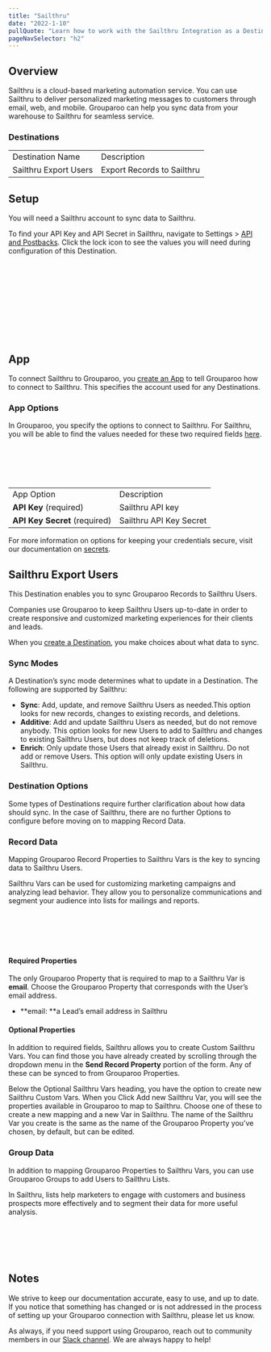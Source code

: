```yaml
---
title: "Sailthru"
date: "2022-1-10"
pullQuote: "Learn how to work with the Sailthru Integration as a Destination."
pageNavSelector: "h2"
---
```


<PluginDocsLinks plugin="Sailthru" />

## Overview

Sailthru is a cloud-based marketing automation service. You can use Sailthru to deliver personalized marketing messages to customers through email, web, and mobile. Grouparoo can help you sync data from your warehouse to Sailthru for seamless service.

### Destinations

<table className="docTable">
  <tablebody>
    <tr>
      <td>Destination Name</td>
      <td>Description</td>
    </tr>
    <tr>
      <td>Sailthru Export Users</td>
      <td>Export Records to Sailthru</td>
    </tr>
  </tablebody>
</table>

## Setup

You will need a Sailthru account to sync data to Sailthru.

To find your API Key and API Secret in Sailthru, navigate to Settings > [API and Postbacks](https://my.sailthru.com/settings/api_postbacks#). Click the lock icon to see the values you will need during configuration of this Destination.

<ImageInBrowserFrame
  src="/images/docs/integrations/sailthru/setup/setup-1.png"
  alt="API Keys"
  width={500}
  height={206}
/>
<br></br>
<br></br>

<ImageInBrowserFrame
  src="/images/docs/integrations/sailthru/setup/setup-2.png"
  alt="API Keys"
  width={500}
  height={206}
/>
<br></br>
<br></br>

## App

To connect Sailthru to Grouparoo, you [create an App](https://www.grouparoo.com/docs/config/apps) to tell Grouparoo how to connect to Sailthru. This specifies the account used for any Destinations.

### App Options

In Grouparoo, you specify the options to connect to Sailthru. For Sailthru, you will be able to find the values needed for these two required fields [here](https://my.sailthru.com/settings/api_postbacks#).

<ImageInBrowserFrame
  src="/images/docs/integrations/sailthru/app/options.png"
  alt="API Keys"
  width={720}
  height={185}
/>
<br></br>
<br></br>

<table className="docTable">
  <tablebody>
    <tr>
      <td>App Option</td>
      <td>Description</td>
    </tr>
    <tr>
      <td>
        <strong>API Key </strong>(required)
      </td>
      <td>Sailthru API key</td>
    </tr>
    <tr>
      <td>
        <strong>API Key Secret</strong> (required)
      </td>
      <td>Sailthru API Key Secret</td>
    </tr>
  </tablebody>
</table>

For more information on options for keeping your credentials secure, visit our documentation on [secrets](https://www.grouparoo.com/docs/support/secrets).

## Sailthru Export Users

This Destination enables you to sync Grouparoo Records to Sailthru Users.

Companies use Grouparoo to keep Sailthru Users up-to-date in order to create responsive and customized marketing experiences for their clients and leads.

When you [create a Destination](https://www.grouparoo.com/docs/config/destinations), you make choices about what data to sync.

### Sync Modes

A Destination’s sync mode determines what to update in a Destination. The following are supported by Sailthru:

- **Sync**: Add, update, and remove Sailthru Users as needed.This option looks for new records, changes to existing records, and deletions.
- **Additive**: Add and update Sailthru Users as needed, but do not remove anybody. This option looks for new Users to add to Sailthru and changes to existing Sailthru Users, but does not keep track of deletions.
- **Enrich**: Only update those Users that already exist in Sailthru. Do not add or remove Users. This option will only update existing Users in Sailthru.

### Destination Options

Some types of Destinations require further clarification about how data should sync. In the case of Sailthru, there are no further Options to configure before moving on to mapping Record Data.

### Record Data

Mapping Grouparoo Record Properties to Sailthru Vars is the key to syncing data to Sailthru Users.

Sailthru Vars can be used for customizing marketing campaigns and analyzing lead behavior. They allow you to personalize communications and segment your audience into lists for mailings and reports.

<ImageInBrowserFrame
  src="/images/docs/integrations/sailthru/export-users/record-data.png"
  alt="API Keys"
  width={720}
  height={490}
/>
<br></br>
<br></br>

#### Required Properties

The only Grouparoo Property that is required to map to a Sailthru Var is **email**. Choose the Grouparoo Property that corresponds with the User’s email address.

- **email: **a Lead’s email address in Sailthru

#### Optional Properties

In addition to required fields, Sailthru allows you to create Custom Sailthru Vars. You can find those you have already created by scrolling through the dropdown menu in the **Send Record Property** portion of the form. Any of these can be synced to from Grouparoo Properties.

Below the Optional Sailthru Vars heading, you have the option to create new Sailthru Custom Vars. When you Click Add new Sailthru Var, you will see the properties available in Grouparoo to map to Sailthru. Choose one of these to create a new mapping and a new Var in Sailthru. The name of the Sailthru Var you create is the same as the name of the Grouparoo Property you’ve chosen, by default, but can be edited.

### Group Data

In addition to mapping Grouparoo Properties to Sailthru Vars, you can use Grouparoo Groups to add Users to Sailthru Lists.

In Sailthru, lists help marketers to engage with customers and business prospects more effectively and to segment their data for more useful analysis.

<ImageInBrowserFrame
  src="/images/docs/integrations/sailthru/export-users/group-data.png"
  alt="API Keys"
  width={720}
  height={204}
/>
<br></br>
<br></br>

## Notes

We strive to keep our documentation accurate, easy to use, and up to date. If you notice that something has changed or is not addressed in the process of setting up your Grouparoo connection with Sailthru, please let us know.

As always, if you need support using Grouparoo, reach out to community members in our [Slack channel](https://www.grouparoo.com/chat). We are always happy to help!
